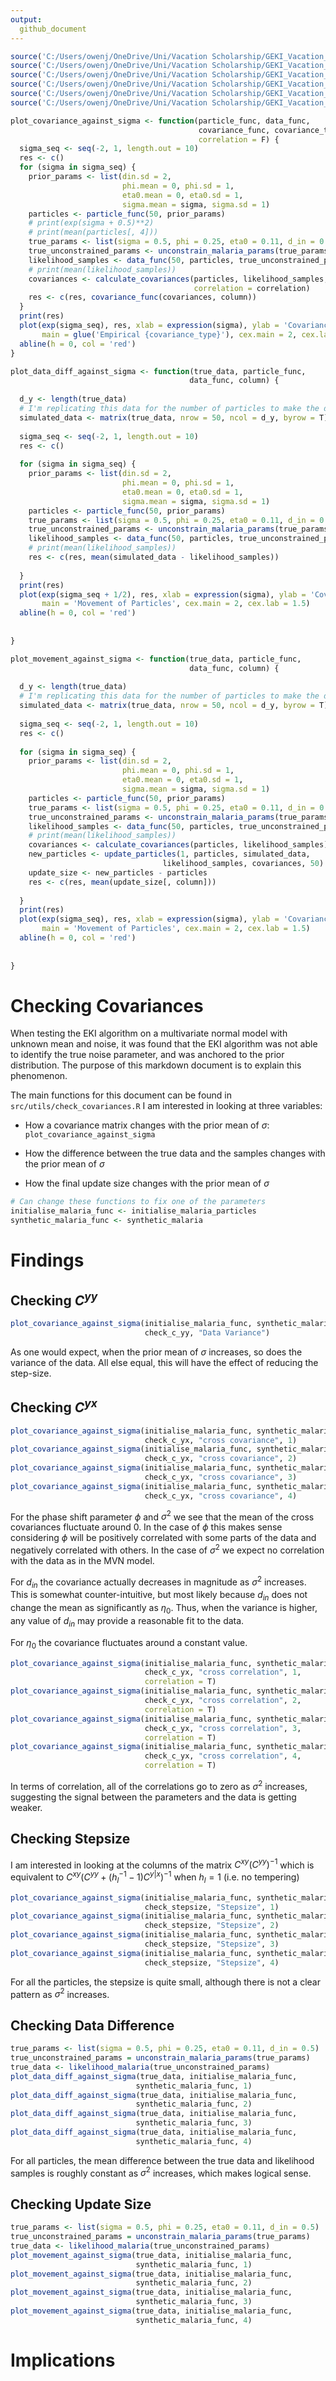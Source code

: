 ```yaml
---
output: 
  github_document
---
```


```r
source('C:/Users/owenj/OneDrive/Uni/Vacation Scholarship/GEKI_Vacation_Scholarship/src/utils/check_covariances.R')
source('C:/Users/owenj/OneDrive/Uni/Vacation Scholarship/GEKI_Vacation_Scholarship/src/models/eki_malaria.R')
source('C:/Users/owenj/OneDrive/Uni/Vacation Scholarship/GEKI_Vacation_Scholarship/src/models/eki_malaria_known_var.R')
source('C:/Users/owenj/OneDrive/Uni/Vacation Scholarship/GEKI_Vacation_Scholarship/src/models/eki_malaria_d_in_only.R')
source('C:/Users/owenj/OneDrive/Uni/Vacation Scholarship/GEKI_Vacation_Scholarship/src/samples/samples_malaria.R')
source('C:/Users/owenj/OneDrive/Uni/Vacation Scholarship/GEKI_Vacation_Scholarship/src/utils/eki_helper.R')
```

```r
plot_covariance_against_sigma <- function(particle_func, data_func, 
                                          covariance_func, covariance_type, column,
                                          correlation = F) {
  sigma_seq <- seq(-2, 1, length.out = 10)
  res <- c()
  for (sigma in sigma_seq) {
    prior_params <- list(din.sd = 2,
                         phi.mean = 0, phi.sd = 1,
                         eta0.mean = 0, eta0.sd = 1,
                         sigma.mean = sigma, sigma.sd = 1)
    particles <- particle_func(50, prior_params)
    # print(exp(sigma + 0.5)**2)
    # print(mean(particles[, 4]))
    true_params <- list(sigma = 0.5, phi = 0.25, eta0 = 0.11, d_in = 0.5)
    true_unconstrained_params <- unconstrain_malaria_params(true_params)
    likelihood_samples <- data_func(50, particles, true_unconstrained_params)
    # print(mean(likelihood_samples))
    covariances <- calculate_covariances(particles, likelihood_samples, 
                                         correlation = correlation)
    res <- c(res, covariance_func(covariances, column))
  }
  print(res)
  plot(exp(sigma_seq), res, xlab = expression(sigma), ylab = 'Covariance', 
       main = glue('Empirical {covariance_type}'), cex.main = 2, cex.lab = 1.5)
  abline(h = 0, col = 'red')
}

plot_data_diff_against_sigma <- function(true_data, particle_func, 
                                        data_func, column) {
  
  d_y <- length(true_data)
  # I'm replicating this data for the number of particles to make the dimensions     easier to work with
  simulated_data <- matrix(true_data, nrow = 50, ncol = d_y, byrow = T)
  
  sigma_seq <- seq(-2, 1, length.out = 10)
  res <- c()
  
  for (sigma in sigma_seq) {
    prior_params <- list(din.sd = 2,
                         phi.mean = 0, phi.sd = 1,
                         eta0.mean = 0, eta0.sd = 1,
                         sigma.mean = sigma, sigma.sd = 1)
    particles <- particle_func(50, prior_params)
    true_params <- list(sigma = 0.5, phi = 0.25, eta0 = 0.11, d_in = 0.5)
    true_unconstrained_params <- unconstrain_malaria_params(true_params)
    likelihood_samples <- data_func(50, particles, true_unconstrained_params)
    # print(mean(likelihood_samples))
    res <- c(res, mean(simulated_data - likelihood_samples))
    
  }
  print(res)
  plot(exp(sigma_seq + 1/2), res, xlab = expression(sigma), ylab = 'Covariance', 
       main = 'Movement of Particles', cex.main = 2, cex.lab = 1.5)
  abline(h = 0, col = 'red')
    
  
}

plot_movement_against_sigma <- function(true_data, particle_func, 
                                        data_func, column) {
  
  d_y <- length(true_data)
  # I'm replicating this data for the number of particles to make the dimensions     easier to work with
  simulated_data <- matrix(true_data, nrow = 50, ncol = d_y, byrow = T)
  
  sigma_seq <- seq(-2, 1, length.out = 10)
  res <- c()
  
  for (sigma in sigma_seq) {
    prior_params <- list(din.sd = 2,
                         phi.mean = 0, phi.sd = 1,
                         eta0.mean = 0, eta0.sd = 1,
                         sigma.mean = sigma, sigma.sd = 1)
    particles <- particle_func(50, prior_params)
    true_params <- list(sigma = 0.5, phi = 0.25, eta0 = 0.11, d_in = 0.5)
    true_unconstrained_params <- unconstrain_malaria_params(true_params)
    likelihood_samples <- data_func(50, particles, true_unconstrained_params)
    # print(mean(likelihood_samples))
    covariances <- calculate_covariances(particles, likelihood_samples)
    new_particles <- update_particles(1, particles, simulated_data, 
                                  likelihood_samples, covariances, 50)
    update_size <- new_particles - particles
    res <- c(res, mean(update_size[, column]))
    
  }
  print(res)
  plot(exp(sigma_seq), res, xlab = expression(sigma), ylab = 'Covariance', 
       main = 'Movement of Particles', cex.main = 2, cex.lab = 1.5)
  abline(h = 0, col = 'red')
    
  
}
```

# Checking Covariances

When testing the EKI algorithm on a multivariate normal model with unknown mean and noise, it was found that the EKI algorithm was not able to identify the true noise parameter, and was anchored to the prior distribution. The purpose of this markdown document is to explain this phenomenon.

The main functions for this document can be found in `src/utils/check_covariances.R` I am interested in looking at three variables:

-   How a covariance matrix changes with the prior mean of $\sigma$: `plot_covariance_against_sigma`

-   How the difference between the true data and the samples changes with the prior mean of $\sigma$

-   How the final update size changes with the prior mean of $\sigma$

```r
# Can change these functions to fix one of the parameters
initialise_malaria_func <- initialise_malaria_particles
synthetic_malaria_func <- synthetic_malaria
```

# Findings

## Checking $C^{yy}$

```r
plot_covariance_against_sigma(initialise_malaria_func, synthetic_malaria_func, 
                              check_c_yy, "Data Variance")
```

As one would expect, when the prior mean of $\sigma$ increases, so does the variance of the data. All else equal, this will have the effect of reducing the step-size.

## Checking $C^{yx}$

```r
plot_covariance_against_sigma(initialise_malaria_func, synthetic_malaria_func, 
                              check_c_yx, "cross covariance", 1)
plot_covariance_against_sigma(initialise_malaria_func, synthetic_malaria_func, 
                              check_c_yx, "cross covariance", 2)
plot_covariance_against_sigma(initialise_malaria_func, synthetic_malaria_func, 
                              check_c_yx, "cross covariance", 3)
plot_covariance_against_sigma(initialise_malaria_func, synthetic_malaria_func,
                              check_c_yx, "cross covariance", 4)
```

For the phase shift parameter $\phi$ and $\sigma^2$ we see that the mean of the cross covariances fluctuate around 0. In the case of $\phi$ this makes sense considering $\phi$ will be positively correlated with some parts of the data and negatively correlated with others. In the case of $\sigma^2$ we expect no correlation with the data as in the MVN model.

For $d_{in}$ the covariance actually decreases in magnitude as $\sigma^2$ increases. This is somewhat counter-intuitive, but most likely because $d_{in}$ does not change the mean as significantly as $\eta_0$. Thus, when the variance is higher, any value of $d_{in}$ may provide a reasonable fit to the data.

For $\eta_0$ the covariance fluctuates around a constant value.

```r
plot_covariance_against_sigma(initialise_malaria_func, synthetic_malaria_func, 
                              check_c_yx, "cross correlation", 1, 
                              correlation = T)
plot_covariance_against_sigma(initialise_malaria_func, synthetic_malaria_func, 
                              check_c_yx, "cross correlation", 2, 
                              correlation = T)
plot_covariance_against_sigma(initialise_malaria_func, synthetic_malaria_func, 
                              check_c_yx, "cross correlation", 3,
                              correlation = T)
plot_covariance_against_sigma(initialise_malaria_func, synthetic_malaria_func,
                              check_c_yx, "cross correlation", 4,
                              correlation = T)
```

In terms of correlation, all of the correlations go to zero as $\sigma^2$ increases, suggesting the signal between the parameters and the data is getting weaker.

## Checking Stepsize

I am interested in looking at the columns of the matrix $C^{xy}(C^{yy})^{-1}$ which is equivalent to $C^{xy}(C^{yy} +(h_l^{-1}-1)C^{y|x})^{-1}$ when $h_l = 1$ (i.e. no tempering)

```r
plot_covariance_against_sigma(initialise_malaria_func, synthetic_malaria_func, 
                              check_stepsize, "Stepsize", 1)
plot_covariance_against_sigma(initialise_malaria_func, synthetic_malaria_func,
                              check_stepsize, "Stepsize", 2)
plot_covariance_against_sigma(initialise_malaria_func, synthetic_malaria_func,
                              check_stepsize, "Stepsize", 3)
plot_covariance_against_sigma(initialise_malaria_func, synthetic_malaria_func,
                              check_stepsize, "Stepsize", 4)
```

For all the particles, the stepsize is quite small, although there is not a clear pattern as $\sigma^2$ increases.

## Checking Data Difference

```r
true_params <- list(sigma = 0.5, phi = 0.25, eta0 = 0.11, d_in = 0.5)
true_unconstrained_params = unconstrain_malaria_params(true_params)
true_data <- likelihood_malaria(true_unconstrained_params)
plot_data_diff_against_sigma(true_data, initialise_malaria_func, 
                            synthetic_malaria_func, 1)
plot_data_diff_against_sigma(true_data, initialise_malaria_func, 
                            synthetic_malaria_func, 2)
plot_data_diff_against_sigma(true_data, initialise_malaria_func, 
                            synthetic_malaria_func, 3)
plot_data_diff_against_sigma(true_data, initialise_malaria_func, 
                            synthetic_malaria_func, 4)
```

For all particles, the mean difference between the true data and likelihood samples is roughly constant as $\sigma^2$ increases, which makes logical sense.

## Checking Update Size

```r
true_params <- list(sigma = 0.5, phi = 0.25, eta0 = 0.11, d_in = 0.5)
true_unconstrained_params = unconstrain_malaria_params(true_params)
true_data <- likelihood_malaria(true_unconstrained_params)
plot_movement_against_sigma(true_data, initialise_malaria_func, 
                            synthetic_malaria_func, 1)
plot_movement_against_sigma(true_data, initialise_malaria_func, 
                            synthetic_malaria_func, 2)
plot_movement_against_sigma(true_data, initialise_malaria_func, 
                            synthetic_malaria_func, 3)
plot_movement_against_sigma(true_data, initialise_malaria_func, 
                            synthetic_malaria_func, 4)
```

# Implications

